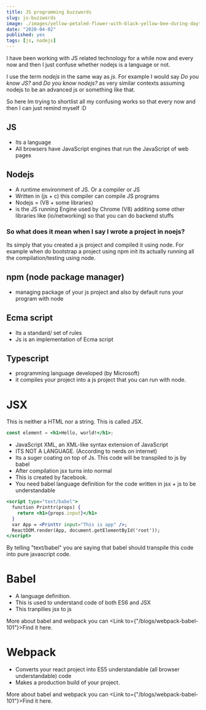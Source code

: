 ```yaml
---
title: JS programming buzzwords
slug: js-buzzwords
image: ./images/yellow-petaled-flower-with-black-yellow-bee-during-daytime-63641.jpg
date: "2020-04-02"
published: yes
tags: [js, nodejs]
---
```



I have been working with JS related technology for a while now and every now and then I just confuse whether nodejs is a language or not.

I use the term _nodejs_ in the same way as _js_. For example I would say
_Do you know JS?_ and _Do you know nodejs?_ as very similar contexts assuming nodejs to be an advanced js or something like that.

So here Im trying to shortlist all my confusing works so that every now and then I can just remind myself :D

## JS

- Its a language
- All browsers have JavaScript engines that run the JavaScript of web pages

## Nodejs

- A runtime environment of JS. Or a compiler or JS
- Written in (js + c) this compiler can compile JS programs
- Nodejs = (V8 + some libraries)
- is the JS running Engine used by Chrome (V8) additing some other libraries like (io/networking) so that you can do backend stuffs

### So what does it mean when I say I wrote a project in noejs?

Its simply that you created a js project and compiled it using node. For example when do bootstrap a project using npm init its actually running all the compilation/testing using node.

## npm (node package manager)

- managing package of your js project and also by default runs your program with node

## Ecma script

- Its a standard/ set of rules
- Js is an implementation of Ecma script

## Typescript

- programming language developed (by Microsoft)
- it compiles your project into a js project that you can run with node.

# JSX

This is neither a HTML nor a string. This is called JSX.

<CodeDivWrapper>

<Highlight>

```jsx
const element = <h1>Hello, world!</h1>;
```

</Highlight>

</CodeDivWrapper>

- JavaScript XML, an XML-like syntax extension of JavaScript
- ITS NOT A LANGUAGE. (According to nerds on internet)
- Its a suger coating on top of Js. This code will be transpiled to js by babel
- After compilation jsx turns into normal
- This is created by facebook.
- You need babel language definition for the code written in jsx + js to be understandable

<CodeDivWrapper>

<Highlight>

```jsx
<script type="text/babel">
  function Printtr(props) {
    return <h1>{props.input}</h1>
  }
  var App = <Printtr input="This is app" />;
  ReactDOM.render(App, document.getElementById('root'));
</script>
```

</Highlight>

</CodeDivWrapper>

By telling "text/babel" you are saying that babel should transpile this code into pure javascript code.

# Babel

- A language definition.
- This is used to understand code of both ES6 and JSX
- This tranpilies jsx to js

More about babel and webpack you can <Link to={"/blogs/webpack-babel-101"}>Find it here</Link>.

# Webpack

- Converts your react project into ES5 understandable (all browser understandable) code
- Makes a production build of your project.

More about babel and webpack you can <Link to={"/blogs/webpack-babel-101"}>Find it here</Link>.
